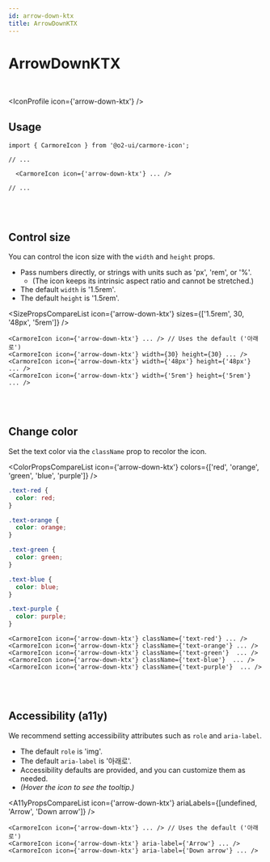```yaml
---
id: arrow-down-ktx
title: ArrowDownKTX
---
```




# ArrowDownKTX

<br />

<IconProfile icon={'arrow-down-ktx'} />

## Usage

```tsx
import { CarmoreIcon } from '@o2-ui/carmore-icon';

// ...

  <CarmoreIcon icon={'arrow-down-ktx'} ... />

// ...
```

<br />
<br />

## Control size

You can control the icon size with the `width` and `height` props.

- Pass numbers directly, or strings with units such as 'px', 'rem', or '%'.
  - (The icon keeps its intrinsic aspect ratio and cannot be stretched.)
- The default `width` is '1.5rem'.
- The default `height` is '1.5rem'.

<SizePropsCompareList icon={'arrow-down-ktx'} sizes={['1.5rem', 30, '48px', '5rem']} />

```tsx
<CarmoreIcon icon={'arrow-down-ktx'} ... /> // Uses the default ('아래로')
<CarmoreIcon icon={'arrow-down-ktx'} width={30} height={30} ... />
<CarmoreIcon icon={'arrow-down-ktx'} width={'48px'} height={'48px'} ... />
<CarmoreIcon icon={'arrow-down-ktx'} width={'5rem'} height={'5rem'} ... />
```

<br />
<br />

## Change color

Set the text color via the `className` prop to recolor the icon.

<ColorPropsCompareList icon={'arrow-down-ktx'} colors={['red', 'orange', 'green', 'blue', 'purple']} />

```css
.text-red {
  color: red;
}

.text-orange {
  color: orange;
}

.text-green {
  color: green;
}

.text-blue {
  color: blue;
}

.text-purple {
  color: purple;
}
```

```tsx
<CarmoreIcon icon={'arrow-down-ktx'} className={'text-red'} ... />
<CarmoreIcon icon={'arrow-down-ktx'} className={'text-orange'} ... />
<CarmoreIcon icon={'arrow-down-ktx'} className={'text-green'}  ... />
<CarmoreIcon icon={'arrow-down-ktx'} className={'text-blue'}  ... />
<CarmoreIcon icon={'arrow-down-ktx'} className={'text-purple'}  ... />
```

<br />
<br />

## Accessibility (a11y)

We recommend setting accessibility attributes such as `role` and `aria-label`.

- The default `role` is 'img'.
- The default `aria-label` is '아래로'.
- Accessibility defaults are provided, and you can customize them as needed.
- _(Hover the icon to see the tooltip.)_

<A11yPropsCompareList icon={'arrow-down-ktx'} ariaLabels={[undefined, 'Arrow', 'Down arrow']} />

```tsx
<CarmoreIcon icon={'arrow-down-ktx'} ... /> // Uses the default ('아래로')
<CarmoreIcon icon={'arrow-down-ktx'} aria-label={'Arrow'} ... />
<CarmoreIcon icon={'arrow-down-ktx'} aria-label={'Down arrow'} ... />
```
